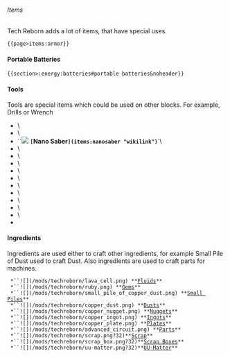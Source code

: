 ###### Items

Tech Reborn adds a lot of items, that have special uses.


```
{{page>items:armor}}
```
#### Portable Batteries

```
{{section>:energy:batteries#portable batteries&noheader}}
```
#### Tools

Tools are special items which could be used on other blocks. For
example, Drills or Wrench

* <Mcitem id="techreborn:treetap"/>\
* <Mcitem id="techreborn:electric_treetap"/>\
* ``![](/mods/techreborn/nanosaber_3.png) **`[`Nano Saber`](items:nanosaber "wikilink")`**`\
* <Mcitem id="techreborn:basic_drill"/>\
* <Mcitem id="techreborn:advanced_drill"/>\
* <Mcitem id="techreborn:industrial_drill"/>\
* <Mcitem id="techreborn:basic_chainsaw"/>\
* <Mcitem id="techreborn:advanced_chainsaw"/>\
* <Mcitem id="techreborn:industrial_chainsaw"/>\
* <Mcitem id="techreborn:basic_jackhammer"/>\
* <Mcitem id="techreborn:advanced_jackhammer"/>\
* <Mcitem id="techreborn:industrial_jackhammer"/>\
* <Mcitem id="techreborn:wrench"/>\
* <Mcitem id="techreborn:omni-tool"/>

#### Ingredients

Ingredients are used either to craft other ingredients, for example
Small Pile of Dust used to craft Dust. Also ingredients are used to
craft parts for machines.

` *``![](/mods/techreborn/lava_cell.png) **`[`Fluids`](items:fluid "wikilink")`**`\
` *``![](/mods/techreborn/ruby.png) **`[`Gems`](items:gem "wikilink")`**`\
` *``![](/mods/techreborn/small_pile_of_copper_dust.png) **`[`Small Piles`](items:small_pile "wikilink")`**`\
` *``![](/mods/techreborn/copper_dust.png) **`[`Dusts`](items:dust "wikilink")`**`\
` *``![](/mods/techreborn/copper_nugget.png) **`[`Nuggets`](items:nugget "wikilink")`**`\
` *``![](/mods/techreborn/copper_ingot.png) **`[`Ingots`](items:ingot "wikilink")`**`\
` *``![](/mods/techreborn/copper_plate.png) **`[`Plates`](items:plate "wikilink")`**`\
` *``![](/mods/techreborn/advanced_circuit.png) **`[`Parts`](items:part "wikilink")`**`\
` *``![](/mods/techreborn/scrap.png?32)**`[`Scrap`](items:scrap "wikilink")`**`\
` *``![](/mods/techreborn/scrap_box.png?32)**`[`Scrap Boxes`](items:scrap_box "wikilink")`**`\
` *``![](/mods/techreborn/uu-matter.png?32)**`[`UU-Matter`](items:uu-matter "wikilink")`**`

